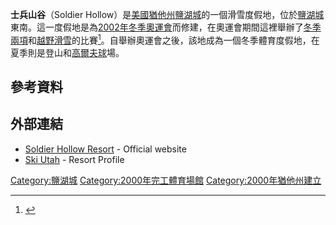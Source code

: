 '''士兵山谷'''（Soldier Hollow）是[[美國|美國]][[猶他州|猶他州]][[鹽湖城|鹽湖城]]的一個滑雪度假地，位於[[鹽湖城|鹽湖城]]東南{{convert|53|mi|km}}。這一度假地是為[[2002年冬季奧運會|2002年冬季奧運會]]而修建，在奧運會期間這裡舉辦了[[冬季兩項|冬季兩項]]和[[越野滑雪|越野滑雪]]的比賽<ref name="official_report">{{cite book |title=Official Report of the XIX Olympic Winter Games |last=Salt Lake Organizing Committee |year=2002 |isbn=0-9717961-0-6 |pages=81–82 |url=http://www.la84foundation.org/6oic/OfficialReports/2002/2002v1.pdf |accessdate=26 December 2010 |archive-date=2011-01-14 |archive-url=https://web.archive.org/web/20110114081247/http://www.la84foundation.org/6oic/OfficialReports/2002/2002v1.pdf }}</ref>。自舉辦奧運會之後，該地成為一個冬季體育度假地，在夏季則是登山和[[高爾夫球|高爾夫球]]場。
==參考資料==
{{reflist|33em}}
==外部連結==
*[http://www.soldierhollow.com/ Soldier Hollow Resort] {{Wayback|url=http://www.soldierhollow.com/ |date=20190917011809 }} - Official website
*[http://www.skiutah.com/winter/members/soldier_hollow/nordic Ski Utah] {{Wayback|url=http://www.skiutah.com/winter/members/soldier_hollow/nordic |date=20131012023838 }} - Resort Profile
[[Category:鹽湖城|Category:鹽湖城]]
[[Category:2000年完工體育場館|Category:2000年完工體育場館]]
[[Category:2000年猶他州建立|Category:2000年猶他州建立]]